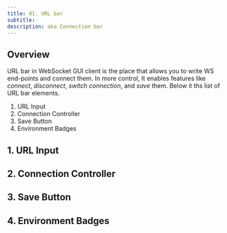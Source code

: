 ```yaml
---
title: 01. URL bar
subtitle: 
description: aka Connection bar
---
```


## Overview
URL bar in WebSocket GUI client is the place that allows you to write WS end-points and connect them. In more control, It enables features like _connect_, _disconnect_, _switch connection_, and _save_ them.
Below it ths list of URL bar elements.

 1. URL Input
 2. Connection Controller
 3. Save Button
 4. Environment Badges

## 1. URL Input
## 2. Connection Controller
## 3. Save Button
## 4. Environment Badges

